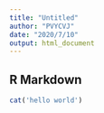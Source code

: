 ```yaml
---
title: "Untitled"
author: "PVYCVJ"
date: "2020/7/10"
output: html_document
---
```


## R Markdown

```r
cat('hello world')
```
